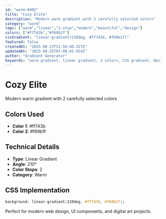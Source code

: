 ```yaml
---
id: "warm-0402"
title: "Cozy Elite"
description: "Modern warm gradient with 2 carefully selected colors"
category: "warm"
tags: ["warm","linear","2-stop","modern","beautiful","design"]
colors: ["#ff743b","#f69b1f"]
cssGradient: "linear-gradient(210deg, #ff743b, #f69b1f)"
featured: false
createdAt: "2025-08-23T11:58:40.327Z"
updatedAt: "2025-08-25T07:08:42.954Z"
author: "Gradient Generator"
keywords: "warm gradient, linear gradient, 2 colors, CSS gradient, design, #ff743b, #f69b1f"
---
```


# Cozy Elite

Modern warm gradient with 2 carefully selected colors

## Colors Used
- **Color 1**: #ff743b
- **Color 2**: #f69b1f

## Technical Details
- **Type**: Linear Gradient
- **Angle**: 210°
- **Color Stops**: 2
- **Category**: Warm

## CSS Implementation
```css
background: linear-gradient(210deg, #ff743b, #f69b1f);
```

Perfect for modern web design, UI components, and digital art projects.
